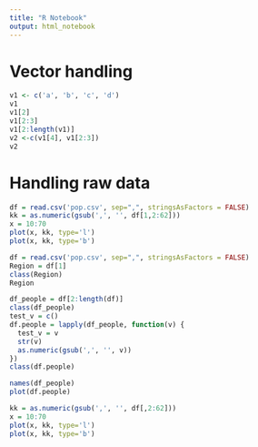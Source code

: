 ```yaml
---
title: "R Notebook"
output: html_notebook
---
```


# Vector handling
```r
v1 <- c('a', 'b', 'c', 'd')
v1
v1[2]
v1[2:3]
v1[2:length(v1)]
v2 <-c(v1[4], v1[2:3])
v2
```

# Handling raw data
```r
df = read.csv('pop.csv', sep=",", stringsAsFactors = FALSE)
kk = as.numeric(gsub(',', '', df[1,2:62]))
x = 10:70
plot(x, kk, type='l')
plot(x, kk, type='b')
```


```r
df = read.csv('pop.csv', sep=",", stringsAsFactors = FALSE)
Region = df[1]
class(Region)
Region

df_people = df[2:length(df)]
class(df_people)
test_v = c()
df.people = lapply(df_people, function(v) {
  test_v = v
  str(v)
  as.numeric(gsub(',', '', v))
})
class(df.people)

names(df_people)
plot(df.people)

kk = as.numeric(gsub(',', '', df[,2:62]))
x = 10:70
plot(x, kk, type='l')
plot(x, kk, type='b')

```


